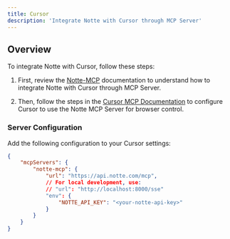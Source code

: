 ```yaml
---
title: Cursor
description: 'Integrate Notte with Cursor through MCP Server'
---
```


## Overview

To integrate Notte with Cursor, follow these steps:

1. First, review the [Notte-MCP](/integrations/mcp) documentation to understand how to integrate Notte with Cursor through MCP Server.

2. Then, follow the steps in the [Cursor MCP Documentation](https://docs.cursor.com/context/model-context-protocol) to configure Cursor to use the Notte MCP Server for browser control.

### Server Configuration

Add the following configuration to your Cursor settings:

```json
{
    "mcpServers": {
        "notte-mcp": {
            "url": "https://api.notte.com/mcp",
            // For local development, use:
            // "url": "http://localhost:8000/sse"
            "env": {
                "NOTTE_API_KEY": "<your-notte-api-key>"
            }
        }
    }
}
```

